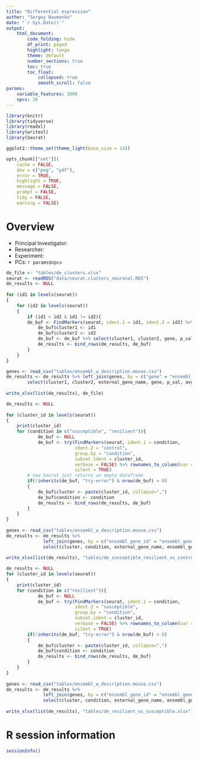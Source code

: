 ```yaml
---
title: "Differential expression"
author: "Sergey Naumenko"
date: "`r Sys.Date()`"
output:
    html_document:
        code_folding: hide
        df_print: paged
        highlight: tango
        theme: default
        number_sections: true
        toc: true
        toc_float:
            collapsed: true
            smooth_scroll: false
params:
    variable_features: 3000
    npcs: 30
---
```



```r
library(knitr)
library(tidyverse)
library(readxl)
library(writexl)
library(Seurat)

ggplot2::theme_set(theme_light(base_size = 14))

opts_chunk[["set"]](
    cache = FALSE,
    dev = c("png", "pdf"),
    error = TRUE,
    highlight = TRUE,
    message = FALSE,
    prompt = FALSE,
    tidy = FALSE,
    warning = FALSE)

```

# Overview
- Principal Investigator: 
- Researcher: 
- Experiment: 
- PCs: `r params$npcs`

```r
de_file <- "tables/de_clusters.xlsx"
seurat <- readRDS("data/seurat.clusters_neuronal.RDS")
de_results <- NULL
    
for (id1 in levels(seurat))
{
    for (id2 in levels(seurat))
    {
        if (id1 < id2 & id1 != id2){
        de_buf <- FindMarkers(seurat, ident.1 = id1, ident.2 = id2) %>% rownames_to_column(var = "gene")
            de_buf$cluster1 <- id1
            de_buf$cluster2 <- id2
            de_buf <- de_buf %>% select(cluster1, cluster2, gene, p_val, avg_logFC, pct.1, pct.2, p_val_adj)
            de_results <- bind_rows(de_results, de_buf)
        }
    }
}

genes <- read_csv("tables/ensembl_w_description.mouse.csv")
de_results <- de_results %>% left_join(genes, by = c("gene" = "ensembl_gene_id")) %>% 
        select(cluster1, cluster2, external_gene_name, gene, p_val, avg_logFC, pct.1, pct.2, p_val_adj,            external_gene_name, description)
    
write_xlsx(list(de_results), de_file)

```

```r
de_results <- NULL
    
for (cluster_id in levels(seurat))
{
    print(cluster_id)
    for (condition in c("susceptible", "resilient")){
            de_buf <- NULL
            de_buf <- try(FindMarkers(seurat, ident.1 = condition, 
                          ident.2 = "control",
        	              group.by = "condition",
        	              subset.ident = cluster_id,
                          verbose = FALSE) %>% rownames_to_column(var = "ensembl_gene_id"), 
                          silent = TRUE)
        # new Seurat just returns an empty dataframe
        if(!inherits(de_buf, "try-error") & nrow(de_buf) > 0)
        {
            de_buf$cluster <- paste(cluster_id, collapse=",")
        	de_buf$condition <- condition
        	de_results <- bind_rows(de_results, de_buf)
        }
    }
}
    
genes <- read_csv("tables/ensembl_w_description.mouse.csv")
de_results <- de_results %>% 
              left_join(genes, by = c("ensembl_gene_id" = "ensembl_gene_id")) %>% 
              select(cluster, condition, external_gene_name, ensembl_gene_id, p_val, avg_log2FC, pct.1, pct.2, p_val_adj, description)
    
write_xlsx(list(de_results), "tables/de_susceptible_resilient_vs_control.xlsx")
```


```r
de_results <- NULL
for (cluster_id in levels(seurat))
{
    print(cluster_id)
    for (condition in c("resilient")){
            de_buf <- NULL
            de_buf <- try(FindMarkers(seurat, ident.1 = condition, 
                          ident.2 = "susceptible",
        	              group.by = "condition",
        	              subset.ident = cluster_id,
                          verbose = FALSE) %>% rownames_to_column(var = "ensembl_gene_id"), 
                          silent = TRUE)
        if(!inherits(de_buf, "try-error") & nrow(de_buf) > 0)
        {
        	de_buf$cluster <- paste(cluster_id, collapse=",")
        	de_buf$condition <- condition
        	de_results <- bind_rows(de_results, de_buf)
        }
    }
}
    
genes <- read_csv("tables/ensembl_w_description.mouse.csv")
de_results <- de_results %>% 
              left_join(genes, by = c("ensembl_gene_id" = "ensembl_gene_id")) %>% 
              select(cluster, condition, external_gene_name, ensembl_gene_id, p_val, avg_log2FC, pct.1, pct.2, p_val_adj, description)
    
write_xlsx(list(de_results), "tables/de_resilient_vs_susceptible.xlsx")
```

# R session information
```r
sessionInfo()
```
